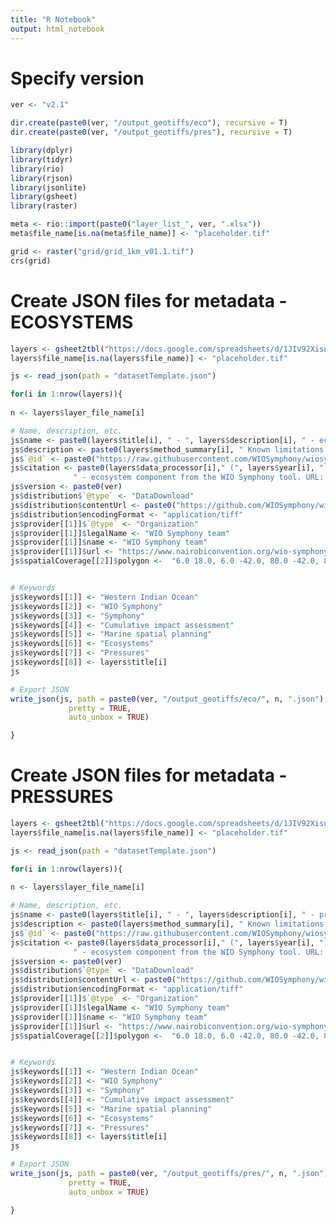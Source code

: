 ```yaml
---
title: "R Notebook"
output: html_notebook
---
```


# Specify version
```r
ver <- "v2.1"

dir.create(paste0(ver, "/output_geotiffs/eco"), recursive = T)
dir.create(paste0(ver, "/output_geotiffs/pres"), recursive = T)
```

```r
library(dplyr)
library(tidyr)
library(rio)
library(rjson)
library(jsonlite)
library(gsheet)
library(raster)

meta <- rio::import(paste0("layer_list_", ver, ".xlsx"))
meta$file_name[is.na(meta$file_name)] <- "placeholder.tif"

grid <- raster("grid/grid_1km_v01.1.tif")
crs(grid)
```


# Create JSON files for metadata - ECOSYSTEMS
```r
layers <- gsheet2tbl("https://docs.google.com/spreadsheets/d/1JIV92XisuBctBoVT53yqj0orPNRVyRQVEDtMq7R0fKw/edit?usp=sharing") |> dplyr::filter(theme == "Ecosystem")
layers$file_name[is.na(layers$file_name)] <- "placeholder.tif"

js <- read_json(path = "datasetTemplate.json")

for(i in 1:nrow(layers)){
  
n <- layers$layer_file_name[i]

# Name, description, etc.
js$name <- paste0(layers$title[i], " - ", layers$description[i], " - ecosystem component from the WIO Symphony tool")
js$description <- paste0(layers$method_summary[i], " Known limitations: ", layers$known_limitations[i])
js$`@id` <- paste0("https://raw.githubusercontent.com/WIOSymphony/wiosym/main/products/", ver, "/output_geotiffs/eco/", n, ".json")
js$citation <- paste0(layers$data_processor[i]," (", layers$year[i], "). ", layers$title[i], 
              " - ecosystem component from the WIO Symphony tool. URL: https://github.com/WIOSymphony/")
js$version <- paste0(ver)
js$distribution$`@type` <- "DataDownload"
js$distribution$contentUrl <- paste0("https://github.com/WIOSymphony/wiosym/raw/main/products/", ver, "/output_geotiffs/eco/", n, ".tif")
js$distribution$encodingFormat <- "application/tiff"
js$provider[[1]]$`@type` <- "Organization"
js$provider[[1]]$legalName <- "WIO Symphony team"
js$provider[[1]]$name <- "WIO Symphony team"
js$provider[[1]]$url <- "https://www.nairobiconvention.org/wio-symphony/"
js$spatialCoverage[[2]]$polygon <-  "6.0 18.0, 6.0 -42.0, 80.0 -42.0, 80.0 18.0, 6.0 18.0"


# Keywords
js$keywords[[1]] <- "Western Indian Ocean"
js$keywords[[2]] <- "WIO Symphony"
js$keywords[[3]] <- "Symphony"
js$keywords[[4]] <- "Cumulative impact assessment"
js$keywords[[5]] <- "Marine spatial planning"
js$keywords[[6]] <- "Ecosystems"
js$keywords[[7]] <- "Pressures"
js$keywords[[8]] <- layers$title[i]
js

# Export JSON
write_json(js, path = paste0(ver, "/output_geotiffs/eco/", n, ".json"),
             pretty = TRUE,
             auto_unbox = TRUE)

}
```

# Create JSON files for metadata - PRESSURES
```r
layers <- gsheet2tbl("https://docs.google.com/spreadsheets/d/1JIV92XisuBctBoVT53yqj0orPNRVyRQVEDtMq7R0fKw/edit?usp=sharing") |> dplyr::filter(theme == "Pressure")
layers$file_name[is.na(layers$file_name)] <- "placeholder.tif"

js <- read_json(path = "datasetTemplate.json")

for(i in 1:nrow(layers)){
  
n <- layers$layer_file_name[i]

# Name, description, etc.
js$name <- paste0(layers$title[i], " - ", layers$description[i], " - pressure layer from the WIO Symphony tool")
js$description <- paste0(layers$method_summary[i], " Known limitations: ", layers$known_limitations[i])
js$`@id` <- paste0("https://raw.githubusercontent.com/WIOSymphony/wiosym/main/products/", ver, "/output_geotiffs/pres/", n, ".json")
js$citation <- paste0(layers$data_processor[i]," (", layers$year[i], "). ", layers$title[i], 
              " - ecosystem component from the WIO Symphony tool. URL: https://github.com/WIOSymphony/")
js$version <- paste0(ver)
js$distribution$`@type` <- "DataDownload"
js$distribution$contentUrl <- paste0("https://github.com/WIOSymphony/wiosym/raw/main/products/", ver, "/output_geotiffs/pres/", n, ".tif")
js$distribution$encodingFormat <- "application/tiff"
js$provider[[1]]$`@type` <- "Organization"
js$provider[[1]]$legalName <- "WIO Symphony team"
js$provider[[1]]$name <- "WIO Symphony team"
js$provider[[1]]$url <- "https://www.nairobiconvention.org/wio-symphony/"
js$spatialCoverage[[2]]$polygon <-  "6.0 18.0, 6.0 -42.0, 80.0 -42.0, 80.0 18.0, 6.0 18.0"


# Keywords
js$keywords[[1]] <- "Western Indian Ocean"
js$keywords[[2]] <- "WIO Symphony"
js$keywords[[3]] <- "Symphony"
js$keywords[[4]] <- "Cumulative impact assessment"
js$keywords[[5]] <- "Marine spatial planning"
js$keywords[[6]] <- "Ecosystems"
js$keywords[[7]] <- "Pressures"
js$keywords[[8]] <- layers$title[i]
js

# Export JSON
write_json(js, path = paste0(ver, "/output_geotiffs/pres/", n, ".json"),
             pretty = TRUE,
             auto_unbox = TRUE)

}
```


